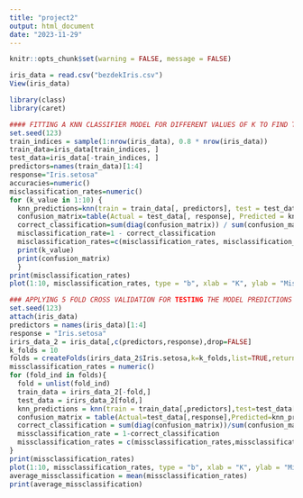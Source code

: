 ```yaml
---
title: "project2"
output: html_document
date: "2023-11-29"
---
```


```r
knitr::opts_chunk$set(warning = FALSE, message = FALSE)
```



```r
iris_data = read.csv("bezdekIris.csv")
View(iris_data)
```

```r
library(class)
library(caret)
```

```r
#### FITTING A KNN CLASSIFIER MODEL FOR DIFFERENT VALUES OF K TO FIND THE BEST K WITH LEAST MISCLASSIFICATION RATE
set.seed(123)
train_indices = sample(1:nrow(iris_data), 0.8 * nrow(iris_data))
train_data=iris_data[train_indices, ]
test_data=iris_data[-train_indices, ]
predictors=names(train_data)[1:4]
response="Iris.setosa"
accuracies=numeric()
misclassification_rates=numeric()
for (k_value in 1:10) {
  knn_predictions=knn(train = train_data[, predictors], test = test_data[, predictors], cl = train_data[, response], k = k_value)
  confusion_matrix=table(Actual = test_data[, response], Predicted = knn_predictions)
  correct_classification=sum(diag(confusion_matrix)) / sum(confusion_matrix)
  misclassification_rate=1 - correct_classification
  misclassification_rates=c(misclassification_rates, misclassification_rate)
  print(k_value)
  print(confusion_matrix)
  }
print(misclassification_rates)
plot(1:10, misclassification_rates, type = "b", xlab = "K", ylab = "Misclassification Rate", main = "Misclassification rate for k values")
```

```r
### APPLYING 5 FOLD CROSS VALIDATION FOR TESTING THE MODEL PREDICTIONS
set.seed(123)
attach(iris_data)
predictors = names(iris_data)[1:4]
response = "Iris.setosa"
irirs_data_2 = iris_data[,c(predictors,response),drop=FALSE]
k_folds = 10
folds = createFolds(irirs_data_2$Iris.setosa,k=k_folds,list=TRUE,returnTrain = FALSE)
missclassification_rates = numeric()
for (fold_ind in folds){
  fold = unlist(fold_ind)
  train_data = irirs_data_2[-fold,]
  test_data = irirs_data_2[fold,]
  knn_predictions = knn(train = train_data[,predictors],test=test_data[,predictors],cl=train_data[,response],k=3)
  confusion_matrix = table(Actual=test_data[,response],Predicted=knn_predictions)
  correct_classification = sum(diag(confusion_matrix))/sum(confusion_matrix)
  missclassification_rate = 1-correct_classification
  missclassification_rates = c(missclassification_rates,missclassification_rate)
}
print(missclassification_rates)
plot(1:10, missclassification_rates, type = "b", xlab = "K", ylab = "Misclassification Rate", main = "Misclassification rate for k folds")
average_missclassification = mean(missclassification_rates)
print(average_missclassification)
```


